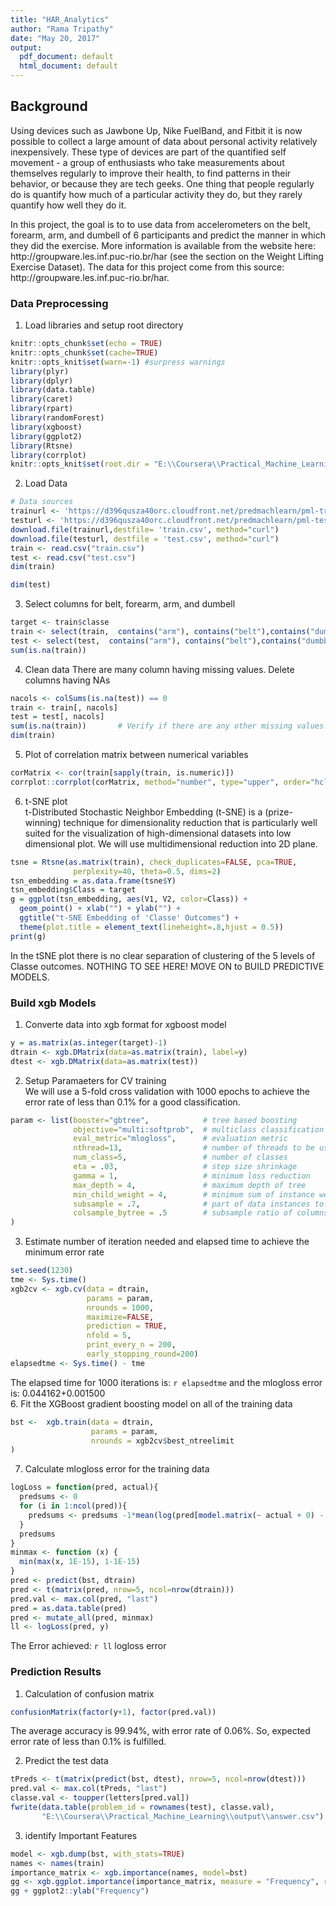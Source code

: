 ---
title: "HAR_Analytics"
author: "Rama Tripathy"
date: "May 20, 2017"
output:
  pdf_document: default
  html_document: default
---

## Background
Using devices such as Jawbone Up, Nike FuelBand, and Fitbit it is now possible to collect a large amount of data about personal activity relatively inexpensively. These type of devices are part of the quantified self movement - a group of enthusiasts who take measurements about themselves regularly to improve their health, to find patterns in their behavior, or because they are tech geeks. One thing that people regularly do is quantify how much of a particular activity they do, but they rarely quantify how well they do it. 

In this project, the goal is to to use data from accelerometers on the belt, forearm, arm, and dumbell of 6 participants and predict the manner in which they did the exercise. More information is available from the website here: http://groupware.les.inf.puc-rio.br/har (see the section on the Weight Lifting Exercise Dataset). The data for this project come from this source: http://groupware.les.inf.puc-rio.br/har. 

### Data Preprocessing  
1. Load libraries and setup root directory   
```{r setup, include=FALSE}
knitr::opts_chunk$set(echo = TRUE)
knitr::opts_chunk$set(cache=TRUE)
knitr::opts_knit$set(warn=-1) #surpress warnings
library(plyr)
library(dplyr)
library(data.table)
library(caret)
library(rpart)
library(randomForest)
library(xgboost)
library(ggplot2)
library(Rtsne)
library(corrplot)
knitr::opts_knit$set(root.dir = "E:\\Coursera\\Practical_Machine_Learning\\")
```
2. Load Data   
```{r}
# Data sources
trainurl <- 'https://d396qusza40orc.cloudfront.net/predmachlearn/pml-training.csv'     # Train Data
testurl <- 'https://d396qusza40orc.cloudfront.net/predmachlearn/pml-testing.csv'       # Test Data
download.file(trainurl,destfile= 'train.csv', method="curl")
download.file(testurl, destfile = 'test.csv', method="curl")
train <- read.csv("train.csv")
test <- read.csv("test.csv")
dim(train)
```
```{r}
dim(test)
```
3. Select columns for belt, forearm, arm, and dumbell   
```{r}
target <- train$classe
train <- select(train,  contains("arm"), contains("belt"),contains("dumbbell"))
test <- select(test,  contains("arm"), contains("belt"),contains("dumbbell"))
sum(is.na(train))
```
4. Clean data 
There are many column having missing values. Delete columns having  NAs   
```{r}
nacols <- colSums(is.na(test)) == 0
train <- train[, nacols] 
test = test[, nacols] 
sum(is.na(train))       # Verify if there are any other missing values
dim(train)
```
5. Plot of correlation matrix between numerical variables    
```{r}
corMatrix <- cor(train[sapply(train, is.numeric)])
corrplot::corrplot(corMatrix, method="number", type="upper", order="hclust")  
```

6. t-SNE plot   
t-Distributed Stochastic Neighbor Embedding (t-SNE) is a (prize-winning) technique for dimensionality reduction that is particularly well suited for the visualization of high-dimensional datasets into low dimensional plot. We will use multidimensional reduction into 2D plane.   
```{r}
tsne = Rtsne(as.matrix(train), check_duplicates=FALSE, pca=TRUE, 
              perplexity=40, theta=0.5, dims=2)
tsn_embedding = as.data.frame(tsne$Y)
tsn_embedding$Class = target
g = ggplot(tsn_embedding, aes(V1, V2, color=Class)) +
  geom_point() + xlab("") + ylab("") +
  ggtitle("t-SNE Embedding of 'Classe' Outcomes") +
  theme(plot.title = element_text(lineheight=.8,hjust = 0.5))
print(g)
```

In the tSNE plot there is no clear separation of clustering of the 5 levels of Classe outcomes. NOTHING TO SEE HERE! MOVE ON to BUILD PREDICTIVE MODELS.   

### Build xgb Models  
1. Converte data into xgb format for xgboost model   
```{r}
y = as.matrix(as.integer(target)-1)
dtrain <- xgb.DMatrix(data=as.matrix(train), label=y)
dtest <- xgb.DMatrix(data=as.matrix(test))
```
2. Setup Paramaeters for CV training   
We will use a 5-fold cross validation with 1000 epochs to achieve the error rate of less than 0.1% for a good classification.  
```{r}
param <- list(booster="gbtree",            # tree based boosting
              objective="multi:softprob",  # multiclass classification 
              eval_metric="mlogloss",      # evaluation metric 
              nthread=13,                  # number of threads to be used 
              num_class=5,                 # number of classes
              eta = .03,                   # step size shrinkage 
              gamma = 1,                   # minimum loss reduction
              max_depth = 4,               # maximum depth of tree 
              min_child_weight = 4,        # minimum sum of instance weight needed in a child
              subsample = .7,              # part of data instances to grow tree 
              colsample_bytree = .5        # subsample ratio of columns when constructing each tree
)
```
3. Estimate number of iteration needed and elapsed time to achieve the minimum error rate  
```{r}
set.seed(1230)
tme <- Sys.time()
xgb2cv <- xgb.cv(data = dtrain,
                 params = param,
                 nrounds = 1000,
                 maximize=FALSE,
                 prediction = TRUE,
                 nfold = 5,
                 print_every_n = 200,
                 early_stopping_round=200)
elapsedtme <- Sys.time() - tme
```
The elapsed time for 1000 iterations is: `r elapsedtme` and the mlogloss error is: 0.044162+0.001500   
6. Fit the XGBoost gradient boosting model on all of the training data   
```{r}
bst <-  xgb.train(data = dtrain,
                  params = param,
                  nrounds = xgb2cv$best_ntreelimit
)
```
7. Calculate mlogloss error for the training data   
```{r}
logLoss = function(pred, actual){
  predsums <- 0
  for (i in 1:ncol(pred)){
    predsums <- predsums -1*mean(log(pred[model.matrix(~ actual + 0) - pred[,i] > 0, i]))
  }
  predsums
}
minmax <- function (x) {
  min(max(x, 1E-15), 1-1E-15)
}
pred <- predict(bst, dtrain)
pred <- t(matrix(pred, nrow=5, ncol=nrow(dtrain)))
pred.val <- max.col(pred, "last")
pred = as.data.table(pred)
pred <- mutate_all(pred, minmax)
ll <- logLoss(pred, y)
```
The Error achieved: `r ll` logloss error   

### Prediction Results   
1. Calculation of confusion matrix   
```{r}
confusionMatrix(factor(y+1), factor(pred.val))
```
The average accuracy is 99.94%, with error rate of 0.06%. So, expected error rate of less than 0.1% is fulfilled.   

2. Predict the test data    
```{r}
tPreds <- t(matrix(predict(bst, dtest), nrow=5, ncol=nrow(dtest)))
pred.val <- max.col(tPreds, "last")
classe.val <- toupper(letters[pred.val])
fwrite(data.table(problem_id = rownames(test), classe.val),
       "E:\\Coursera\\Practical_Machine_Learning\\output\\answer.csv")
```
3. identify Important Features   
```{r}
model <- xgb.dump(bst, with_stats=TRUE)
names <- names(train)
importance_matrix <- xgb.importance(names, model=bst)
gg <- xgb.ggplot.importance(importance_matrix, measure = "Frequency", rel_to_first = TRUE)
gg + ggplot2::ylab("Frequency")
```




